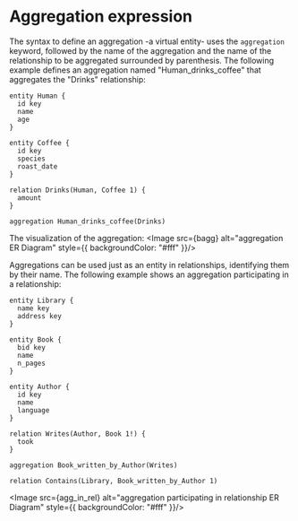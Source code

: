 
# Aggregation expression

The syntax to define an aggregation -a virtual entity- uses the `aggregation` keyword, followed by the name of the aggregation and the name of the 
relationship to be aggregated surrounded by parenthesis. The following example defines an aggregation named "Human_drinks_coffee" that aggregates the
"Drinks" relationship:

```erdoc
entity Human {
  id key
  name
  age
}

entity Coffee {
  id key
  species
  roast_date
}

relation Drinks(Human, Coffee 1) {
  amount
}

aggregation Human_drinks_coffee(Drinks)
```
The visualization of the aggregation:
<Image src={bagg} alt="aggregation ER Diagram" style={{ backgroundColor: "#fff" }}/>

Aggregations can be used just as an entity in relationships, identifying them by their name. The following example shows an aggregation participating in a
relationship:

```erdoc
entity Library {
  name key
  address key
}

entity Book {
  bid key
  name
  n_pages
}

entity Author {
  id key
  name
  language
}

relation Writes(Author, Book 1!) {
  took
}

aggregation Book_written_by_Author(Writes)

relation Contains(Library, Book_written_by_Author 1)
```


<Image src={agg_in_rel} alt="aggregation participating in relationship ER Diagram" style={{ backgroundColor: "#fff" }}/>
